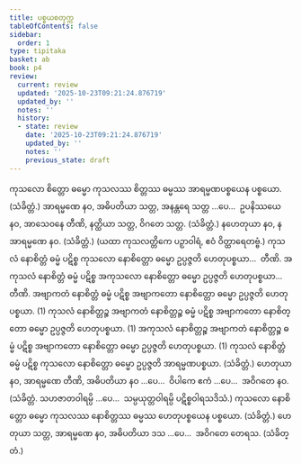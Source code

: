 ```yaml
---
title: ပစ္စယစတုက္က
tableOfContents: false
sidebar:
  order: 1
type: tipitaka
basket: ab
book: p4
review:
  current: review
  updated: '2025-10-23T09:21:24.876719'
  updated_by: ''
  notes: ''
  history:
  - state: review
    date: '2025-10-23T09:21:24.876719'
    updated_by: ''
    notes: ''
    previous_state: draft
---
```



<ReviewStatus review={frontmatter.review} showDetails={true} />

<HypothesisAnnotation frontmatter={frontmatter} />

<DynamicBreadcrumb />

<Division number="7" book="p4" e="ch" v="39" p="597">

<Paragraph number="1348" book="p4">
ကုသလော စိတ္တော ဓမ္မော ကုသလဿ စိတ္တဿ ဓမ္မဿ အာရမ္မဏပစ္စယေန ပစ္စယော. (သံခိတ္တံ.)
</Paragraph>

<Paragraph number="1349" book="p4">
အာရမ္မဏေ နဝ, အဓိပတိယာ သတ္တ, အနန္တရေ သတ္တ …ပေ…  ဥပနိဿယေ နဝ, အာသေဝနေ တီဏိ, နတ္ထိယာ သတ္တ, ဝိဂတေ သတ္တ. (သံခိတ္တံ.)
</Paragraph>

<Paragraph number="1350" book="p4">
နဟေတုယာ နဝ, နအာရမ္မဏေ နဝ. (သံခိတ္တံ.)
</Paragraph>

<Paragraph number="1351" book="p4">
(ယထာ ကုသလတ္တိကေ ပဉှာဝါရံ, ဧဝံ ဝိတ္ထာရေတဗ္ဗံ.)
</Paragraph>

</Division>
<Division number="8" book="p4" e="ch" v="39" p="597">

<Paragraph number="1352" book="p4">
ကုသလံ နောစိတ္တံ ဓမ္မံ ပဋိစ္စ ကုသလော နောစိတ္တော ဓမ္မော ဥပ္ပဇ္ဇတိ ဟေတုပစ္စယာ…  တီဏိ.
</Paragraph>

<Paragraph number="1353" book="p4">
အကုသလံ နောစိတ္တံ ဓမ္မံ ပဋိစ္စ အကုသလော နောစိတ္တော ဓမ္မော ဥပ္ပဇ္ဇတိ ဟေတုပစ္စယာ…  တီဏိ.
</Paragraph>

<Paragraph number="1354" book="p4">
အဗျာကတံ နောစိတ္တံ ဓမ္မံ ပဋိစ္စ အဗျာကတော နောစိတ္တော ဓမ္မော ဥပ္ပဇ္ဇတိ ဟေတုပစ္စယာ. (1)
</Paragraph>

<Paragraph number="1355" book="p4">
ကုသလံ နောစိတ္တဉ္စ အဗျာကတံ နောစိတ္တဉ္စ ဓမ္မံ ပဋိစ္စ အဗျာကတော နောစိတ္တော ဓမ္မော ဥပ္ပဇ္ဇတိ ဟေတုပစ္စယာ. (1)
</Paragraph>

<Paragraph number="1356" book="p4">
အကုသလံ နောစိတ္တဉ္စ အဗျာကတံ နောစိတ္တဉ္စ ဓမ္မံ ပဋိစ္စ အဗျာကတော နောစိတ္တော ဓမ္မော ဥပ္ပဇ္ဇတိ ဟေတုပစ္စယာ. (1)
</Paragraph>

<Paragraph number="1357" book="p4">
ကုသလံ နောစိတ္တံ ဓမ္မံ ပဋိစ္စ ကုသလော နောစိတ္တော ဓမ္မော ဥပ္ပဇ္ဇတိ အာရမ္မဏပစ္စယာ. (သံခိတ္တံ.)
</Paragraph>

</Division>
<Division number="9" book="p4" e="ch" v="39" p="597">

<Paragraph number="1358" book="p4">
ဟေတုယာ နဝ, အာရမ္မဏေ တီဏိ, အဓိပတိယာ နဝ …ပေ…  ဝိပါကေ ဧကံ …ပေ…  အဝိဂတေ နဝ. (သံခိတ္တံ. သဟဇာတဝါရမ္ပိ …ပေ…  သမ္ပယုတ္တဝါရမ္ပိ ပဋိစ္စဝါရသဒိသံ.)
</Paragraph>

</Division>
<Division number="10" book="p4" e="ch" v="39" p="597">

<Paragraph number="1359" book="p4">
ကုသလော နောစိတ္တော ဓမ္မော ကုသလဿ နောစိတ္တဿ ဓမ္မဿ ဟေတုပစ္စယေန ပစ္စယော. (သံခိတ္တံ.)
</Paragraph>

<Paragraph number="1360" book="p4">
ဟေတုယာ သတ္တ, အာရမ္မဏေ နဝ, အဓိပတိယာ ဒသ …ပေ…  အဝိဂတေ တေရသ. (သံခိတ္တံ.)
</Paragraph>
</Division>
